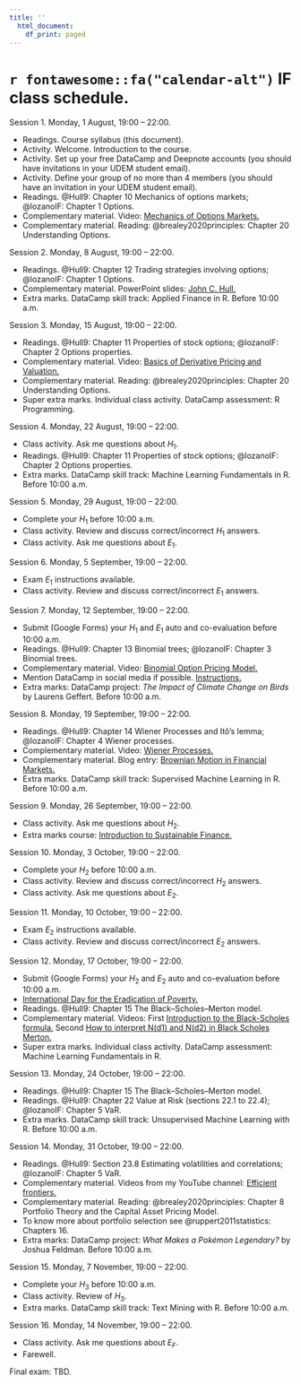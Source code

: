 ```yaml
---
title: ''
  html_document:
    df_print: paged
---
```


\newpage

# `r fontawesome::fa("calendar-alt")` IF class schedule.

Session 1. \faCogs \hfill Monday, 1 August, 19:00 – 22:00.

- Readings. Course syllabus (this document).
- Activity. Welcome. Introduction to the course.
- Activity. Set up your free DataCamp and Deepnote accounts (you should have invitations in your UDEM student email).
- Activity. Define your group of no more than 4 members (you should have an invitation in your UDEM student email).
- Readings. @Hull9: Chapter 10 Mechanics of options markets; @lozanoIF: Chapter 1 Options.
- Complementary material. Video: [Mechanics of Options Markets.](https://youtu.be/z7P2bMCovf0)
- Complementary material. Reading: @brealey2020principles: Chapter 20 Understanding Options.

Session 2. \faCogs \hfill Monday, 8 August, 19:00 – 22:00.

- Readings. @Hull9: Chapter 12 Trading strategies involving options; @lozanoIF: Chapter 1 Options.
- Complementary material. PowerPoint slides: [John C. Hull.](https://www-2.rotman.utoronto.ca/~hull/ofodslides/index.html)
- Extra marks. DataCamp skill track: Applied Finance in R. Before 10:00 a.m.

Session 3. \faCogs \hfill Monday, 15 August, 19:00 – 22:00.

- Readings. @Hull9: Chapter 11 Properties of stock options; @lozanoIF: Chapter 2 Options properties.
- Complementary material. Video: [Basics of Derivative Pricing and Valuation.](https://youtu.be/NdX7vDIUVQg)
- Complementary material. Reading: @brealey2020principles: Chapter 20 Understanding Options.
- Super extra marks. Individual class activity. DataCamp assessment: R Programming.

Session 4. \faCogs \hfill Monday, 22 August, 19:00 – 22:00.

- Class activity. Ask me questions about $H_1$.
- Readings. @Hull9: Chapter 11 Properties of stock options; @lozanoIF: Chapter 2 Options properties.
- Extra marks. DataCamp skill track: Machine Learning Fundamentals in R. Before 10:00 a.m.

Session 5. \faCogs \hfill Monday, 29 August, 19:00 – 22:00.

- Complete your $H_1$ before 10:00 a.m.
- Class activity. Review and discuss correct/incorrect $H_1$ answers.
- Class activity. Ask me questions about $E_1$.

Session 6. \faCogs \hfill Monday, 5 September, 19:00 – 22:00.

- Exam $E_1$ instructions available.
- Class activity. Review and discuss correct/incorrect $E_1$ answers.

Session 7. \faCogs \hfill Monday, 12 September, 19:00 – 22:00.

- Submit (Google Forms) your $H_1$ and $E_1$ auto and co-evaluation before 10:00 a.m.
- Readings. @Hull9: Chapter 13 Binomial trees; @lozanoIF: Chapter 3 Binomial trees.
- Complementary material. Video: [Binomial Option Pricing Model.](https://youtu.be/7hL_4J5VjRw)
- Mention DataCamp in social media if possible. [Instructions.](https://docs.google.com/document/d/1Dv-L036CZWsZCmn9W5p0ikgetlc4GcT-NQ9Rp_HebE0/edit)
- Extra marks: DataCamp project: *The Impact of Climate Change on Birds* by Laurens Geffert. Before 10:00 a.m.

Session 8. \faCogs \hfill Monday, 19 September, 19:00 – 22:00.

- Readings. @Hull9: Chapter 14 Wiener Processes and Itô's lemma; @lozanoIF: Chapter 4 Wiener processes.
- Complementary material. Video: [Wiener Processes.](https://youtu.be/X-VRWeqG_I8)
- Complementary material. Blog entry: [Brownian Motion in Financial Markets.](https://www.cantorsparadise.com/brownian-motion-in-financial-markets-ea5f02204b14)
- Extra marks. DataCamp skill track: Supervised Machine Learning in R. Before 10:00 a.m.

Session 9. \faCogs \hfill Monday, 26 September, 19:00 – 22:00.

- Class activity. Ask me questions about $H_2$.
- Extra marks course: [Introduction to Sustainable Finance.](https://unccelearn.org/course/view.php?id=139&page=overview)

Session 10. \faCogs \hfill Monday, 3 October, 19:00 – 22:00.

- Complete your $H_2$ before 10:00 a.m.
- Class activity. Review and discuss correct/incorrect $H_2$ answers.
- Class activity. Ask me questions about $E_2$.

Session 11. \faCogs \hfill Monday, 10 October, 19:00 – 22:00.

- Exam $E_2$ instructions available.
- Class activity. Review and discuss correct/incorrect $E_2$ answers.

Session 12. \faCogs \hfill Monday, 17 October, 19:00 – 22:00.

- Submit (Google Forms) your $H_2$ and $E_2$ auto and co-evaluation before 10:00 a.m.
- [International Day for the Eradication of Poverty.](https://www.un.org/en/observances/day-for-eradicating-poverty)
- Readings. @Hull9: Chapter 15 The Black–Scholes–Merton model.
- Complementary material. Videos: First [Introduction to the Black-Scholes formula.](https://youtu.be/pr-u4LCFYEY) Second [How to interpret N(d1) and N(d2) in Black Scholes Merton.](https://youtu.be/spkim5Ns304)
- Super extra marks. Individual class activity. DataCamp assessment: Machine Learning Fundamentals in R.

Session 13. \faCogs \hfill Monday, 24 October, 19:00 – 22:00.

- Readings. @Hull9: Chapter 15 The Black–Scholes–Merton model.
- Readings. @Hull9: Chapter 22 Value at Risk (sections 22.1 to 22.4); @lozanoIF: Chapter 5 VaR.
- Extra marks. DataCamp skill track: Unsupervised Machine Learning with R. Before 10:00 a.m.

Session 14. \faCogs \hfill Monday, 31 October, 19:00 – 22:00.

- Readings. @Hull9: Section 23.8 Estimating volatilities and correlations; @lozanoIF: Chapter 5 VaR.
- Complementary material. Videos from my YouTube channel: [Efficient frontiers.](https://youtu.be/_GnJRviyYJI)
- Complementary material. Reading: @brealey2020principles: Chapter 8 Portfolio Theory and the Capital Asset Pricing Model.
- To know more about portfolio selection see @ruppert2011statistics: Chapters 16.
- Extra marks: DataCamp project: *What Makes a Pokémon Legendary?* by Joshua Feldman. Before 10:00 a.m.

Session 15. \faCogs \hfill Monday, 7 November, 19:00 – 22:00.

- Complete your $H_3$ before 10:00 a.m.
- Class activity. Review of $H_3$.
- Extra marks. DataCamp skill track: Text Mining with R. Before 10:00 a.m.

Session 16. \faCogs \hfill Monday, 14 November, 19:00 – 22:00.

- Class activity. Ask me questions about $E_F$.
- Farewell.

Final exam: TBD.
